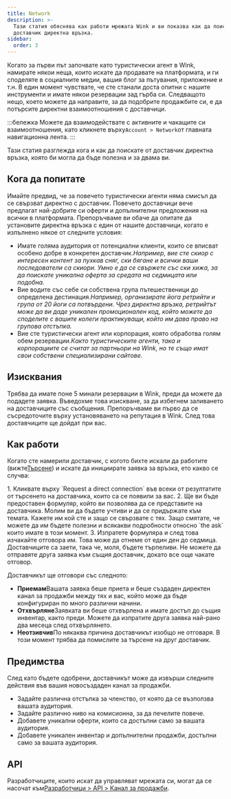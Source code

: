 ```yaml
---
title: Network
description: >-
  Тази статия обяснява как работи мрежата Wink и ви показва как да поискате от
  доставчик директна връзка.
sidebar:
  order: 3
---
```


Когато за първи път започвате като туристически агент в Wink, намирате някои неща, които искате да продавате на платформата, и ги споделяте в социалните медии, вашия блог за пътувания, приложение и т.н.
В един момент чувствате, че сте станали доста опитни с нашите инструменти и имате някои резервации зад гърба си.
Следващото нещо, което можете да направите, за да подобрите продажбите си, е да потърсите директни взаимоотношения с доставчици.

:::бележка
Можете да взаимодействате с активните и чакащите си взаимоотношения, като кликнете върху`Account > Network`от главната навигационна лента.
:::

Тази статия разглежда кога и как да поискате от доставчик директна връзка, която би могла да бъде полезна и за двама ви.

## Кога да попитате

Имайте предвид, че за повечето туристически агенти няма смисъл да се свързват директно с доставчик. Повечето доставчици вече предлагат най-добрите си оферти и допълнителни предложения на всички в платформата.
Препоръчваме ви обаче да опитате да установите директна връзка с един от нашите доставчици, когато е изпълнено някое от следните условия:

* Имате голяма аудитория от потенциални клиенти, които се вписват особено добре в конкретен доставчик.*Например, вие сте скиор с интересен контент за пухкав сняг, ски бягане и всички ваши последователи са скиори. Умно е да се свържете със ски хижа, за да поискате уникална оферта за средата на седмицата или подобна.*
* Вие водите със себе си собствена група пътешественици до определена дестинация.*Например, организирате йога ретрийти и група от 20 йоги са потвърдени. Чрез директна връзка, ретрийтът може да ви даде уникален промоционален код, който можете да споделите с вашите колеги практикуващи, който им дава право на групова отстъпка.*
* Вие сте туристически агент или корпорация, която обработва голям обем резервации.*Както туристическите агенти, така и корпорациите се считат за партньори на Wink, но те също имат свои собствени специализирани сайтове.*

## Изисквания

Трябва да имате поне 5 минали резервации в Wink, преди да можете да подадете заявка.
Въведохме това изискване, за да избегнем заливането на доставчиците със съобщения. Препоръчваме ви първо да се съсредоточите върху установяването на репутация в Wink. След това доставчиците ще дойдат при вас.

## Как работи

Когато сте намерили доставчик, с когото бихте искали да работите (вижте[Търсене](/studio/search/)) и искате да инициирате заявка за връзка, ето какво се случва:

<Steps>
  1. Кликвате върху `Request a direct connection` във всеки от резултатите от търсенето на доставчика, които са се появили за вас.
  2. Ще ви бъде предоставен формуляр, който ви позволява да се представите на доставчика. Молим ви да бъдете учтиви и да се придържате към темата. Кажете им кой сте и защо се свързвате с тях. Защо смятате, че можете да им бъдете полезни и всякакви подробности относно `the ask` които имате в този момент.
  3. Изпратете формуляра и след това изчакайте отговора им. Това може да отнеме от един ден до седмица. Доставчиците са заети, така че, моля, бъдете търпеливи. Не можете да отправяте друга заявка към същия доставчик, докато все още чакате отговор.
</Steps>


Доставчикът ще отговори със следното:

* **Приемам**Вашата заявка беше приета и беше създаден директен канал за продажби между тях и вас, който може да бъде конфигуриран по много различни начини.
* **Отхвърляне**Заявката ви беше отхвърлена и имате достъп до същия инвентар, както преди. Можете да изпратите друга заявка най-рано два месеца след отхвърлянето.
* **Неотзивчив**По някаква причина доставчикът изобщо не отговаря. В този момент трябва да помислите за търсене на друг доставчик.

## Предимства

След като бъдете одобрени, доставчикът може да извърши следните действия във вашия новосъздаден канал за продажби.

* Задайте различна отстъпка за членство, от която да се възползва вашата аудитория.
* Задайте различно ниво на комисионна, за да печелите повече.
* Добавете уникални оферти, които са достъпни само за вашата аудитория.
* Добавете уникален инвентар и допълнителни продажби, достъпни само за вашата аудитория.

## API

Разработчиците, които искат да управляват мрежата си, могат да се насочат към[Разработчици > API > Канал за продажби](/developers/apis/#sales-channel-api).

